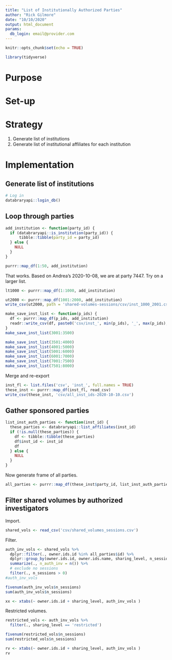 ```yaml
---
title: "List of Institutionally Authorized Parties"
author: "Rick Gilmore"
date: "10/10/2020"
output: html_document
params:
  db_login: email@provider.com
---
```


```r
knitr::opts_chunk$set(echo = TRUE)

library(tidyverse)
```

# Purpose

# Set-up

# Strategy

1. Generate list of institutions
2. Generate list of institutional affiliates for each institution

# Implementation

## Generate list of institutions

```r
# Log in
databraryapi::login_db()
```

## Loop through parties

```r
add_institution <- function(party_id) {
  if (databraryapi::is_institution(party_id)) {
      tibble::tibble(party_id = party_id)
  } else {
    NULL
  }
}

purrr::map_df(1:50, add_institution)
```

That works. Based on Andrea's 2020-10-08, we are at party 7447.
Try on a larger list.

```r
lt1000 <- purrr::map_df(1:1000, add_institution)
```

```r
ut2000 <- purrr::map_df(1001:2000, add_institution)
write_csv(ut2000, path = 'shared-volumes-sessions/csv/inst_1000_2001.csv')
```

```r
make_save_inst_list <- function(p_ids) {
  df <- purrr::map_df(p_ids, add_institution)
  readr::write_csv(df, paste0('csv/inst_', min(p_ids), '_', max(p_ids), '.csv'))
}
make_save_inst_list(3001:3500)
```

```r
make_save_inst_list(3501:4000)
make_save_inst_list(4001:5000)
make_save_inst_list(5001:6000)
make_save_inst_list(6001:7000)
make_save_inst_list(7001:7500)
make_save_inst_list(7501:8000)
```

Merge and re-export

```r
inst_fl <- list.files('csv', 'inst_', full.names = TRUE)
these_inst <- purrr::map_df(inst_fl, read_csv)
write_csv(these_inst, 'csv/all_inst_ids-2020-10-10.csv')
```

## Gather sponsored parties

```r
list_inst_auth_parties <- function(inst_id) {
  these_parties <- databraryapi::list_affiliates(inst_id)
  if (!is.null(these_parties)) {
    df <- tibble::tibble(these_parties)
    df$inst_id <- inst_id
    df
  } else {
    NULL
  }
}
```

Now generate frame of all parties.

```r
all_parties <- purrr::map_df(these_inst$party_id, list_inst_auth_parties)
```

## Filter shared volumes by authorized investigators

Import.

```r
shared_vols <- read_csv('csv/shared_volumes_sessions.csv')
```

Filter.

```r
auth_inv_vols <- shared_vols %>%
  dplyr::filter(., owner.ids.id %in% all_parties$id) %>%
  dplyr::group_by(owner.ids.id, owner.ids.name, sharing_level, n_sessions, sessions_shared, vol_id) %>%
  summarize(., n_auth_inv = n()) %>%
  # exclude no sessions
  filter(., n_sessions > 0)
#auth_inv_vols

fivenum(auth_inv_vols$n_sessions)
sum(auth_inv_vols$n_sessions)

```

```r
xx <- xtabs(~ owner.ids.id + sharing_level, auth_inv_vols )
```

Restricted volumes.

```r
restricted_vols <- auth_inv_vols %>% 
  filter(., sharing_level == 'restricted')

fivenum(restricted_vols$n_sessions)
sum(restricted_vols$n_sessions)

rv <- xtabs(~ owner.ids.id + sharing_level, auth_inv_vols )
rv
```

